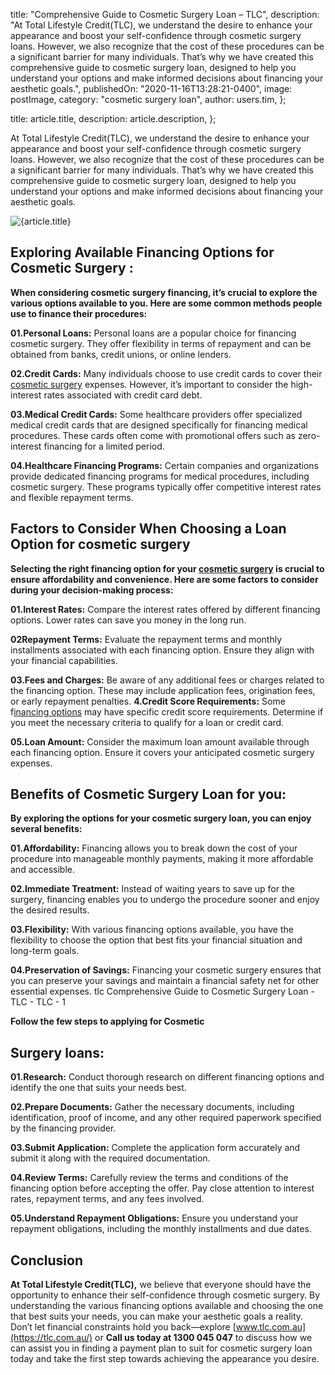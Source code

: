
  title: "Comprehensive Guide to Cosmetic Surgery Loan – TLC",
  description:
    "At Total Lifestyle Credit(TLC), we understand the desire to enhance your appearance and boost your self-confidence through cosmetic surgery loans. However, we also recognize that the cost of these procedures can be a significant barrier for many individuals. That’s why we have created this comprehensive guide to cosmetic surgery loan, designed to help you understand your options and make informed decisions about financing your aesthetic goals.",
  publishedOn: "2020-11-16T13:28:21-0400",
  image: postImage,
  category: "cosmetic surgery loan",
  author: users.tim,
};

  title: article.title,
  description: article.description,
};


At Total Lifestyle Credit(TLC), we understand the desire to enhance your appearance and boost your self-confidence through cosmetic surgery loans. However, we also recognize that the cost of these procedures can be a significant barrier for many individuals. That’s why we have created this comprehensive guide to cosmetic surgery loan, designed to help you understand your options and make informed decisions about financing your aesthetic goals.

<Image src={postImage} alt={article.title} />

## Exploring Available Financing Options for Cosmetic Surgery :

**When considering cosmetic surgery financing, it’s crucial to explore the various options available to you. Here are some common methods people use to finance their procedures:**

**01.Personal Loans:** Personal loans are a popular choice for financing cosmetic surgery. They offer flexibility in terms of repayment and can be obtained from banks, credit unions, or online lenders.

**02.Credit Cards:** Many individuals choose to use credit cards to cover their [cosmetic surgery](https://totalifestylecredit.wordpress.com/2018/06/28/benefits-of-opting-for-a-cosmetic-surgery-loan-does-financing-your-cosmetic-surgery-worth-it/) expenses. However, it’s important to consider the high-interest rates associated with credit card debt.

**03.Medical Credit Cards:** Some healthcare providers offer specialized medical credit cards that are designed specifically for financing medical procedures. These cards often come with promotional offers such as zero-interest financing for a limited period.

**04.Healthcare Financing Programs:** Certain companies and organizations provide dedicated financing programs for medical procedures, including cosmetic surgery. These programs typically offer competitive interest rates and flexible repayment terms.

## Factors to Consider When Choosing a Loan Option for cosmetic surgery

**Selecting the right financing option for your [cosmetic surgery](https://medical.tlc.com.au/cosmetic-surgery/) is crucial to ensure affordability and convenience. Here are some factors to consider during your decision-making process:**

**01.Interest Rates:** Compare the interest rates offered by different financing options. Lower rates can save you money in the long run.

**02Repayment Terms:** Evaluate the repayment terms and monthly installments associated with each financing option. Ensure they align with your financial capabilities.

**03.Fees and Charges:** Be aware of any additional fees or charges related to the financing option. These may include application fees, origination fees, or early repayment penalties.
**4.Credit Score Requirements:** Some f[inancing options](https://www.investopedia.com/terms/f/financing.asp) may have specific credit score requirements. Determine if you meet the necessary criteria to qualify for a loan or credit card.

**05.Loan Amount:** Consider the maximum loan amount available through each financing option. Ensure it covers your anticipated cosmetic surgery expenses.

## Benefits of Cosmetic Surgery Loan for you:

**By exploring the options for your cosmetic surgery loan, you can enjoy several benefits:**

**01.Affordability:** Financing allows you to break down the cost of your procedure into manageable monthly payments, making it more affordable and accessible.

**02.Immediate Treatment:** Instead of waiting years to save up for the surgery, financing enables you to undergo the procedure sooner and enjoy the desired results.

**03.Flexibility:** With various financing options available, you have the flexibility to choose the option that best fits your financial situation and long-term goals.

**04.Preservation of Savings:** Financing your cosmetic surgery ensures that you can preserve your savings and maintain a financial safety net for other essential expenses.
tlc Comprehensive Guide to Cosmetic Surgery Loan - TLC - TLC - 1

**Follow the few steps to applying for Cosmetic**

## Surgery loans:

**01.Research:** Conduct thorough research on different financing options and identify the one that suits your needs best.

**02.Prepare Documents:** Gather the necessary documents, including identification, proof of income, and any other required paperwork specified by the financing provider.

**03.Submit Application:** Complete the application form accurately and submit it along with the required documentation.

**04.Review Terms:** Carefully review the terms and conditions of the financing option before accepting the offer. Pay close attention to interest rates, repayment terms, and any fees involved.

**05.Understand Repayment Obligations:** Ensure you understand your repayment obligations, including the monthly installments and due dates.

## Conclusion

**At Total Lifestyle Credit(TLC),** we believe that everyone should have the opportunity to enhance their self-confidence through cosmetic surgery. By understanding the various financing options available and choosing the one that best suits your needs, you can make your aesthetic goals a reality. Don’t let financial constraints hold you back—explore [www.tlc.com.au](https://tlc.com.au/) or **Call us today at 1300 045 047** to discuss how we can assist you in finding a payment plan to suit for cosmetic surgery loan today and take the first step towards achieving the appearance you desire.
